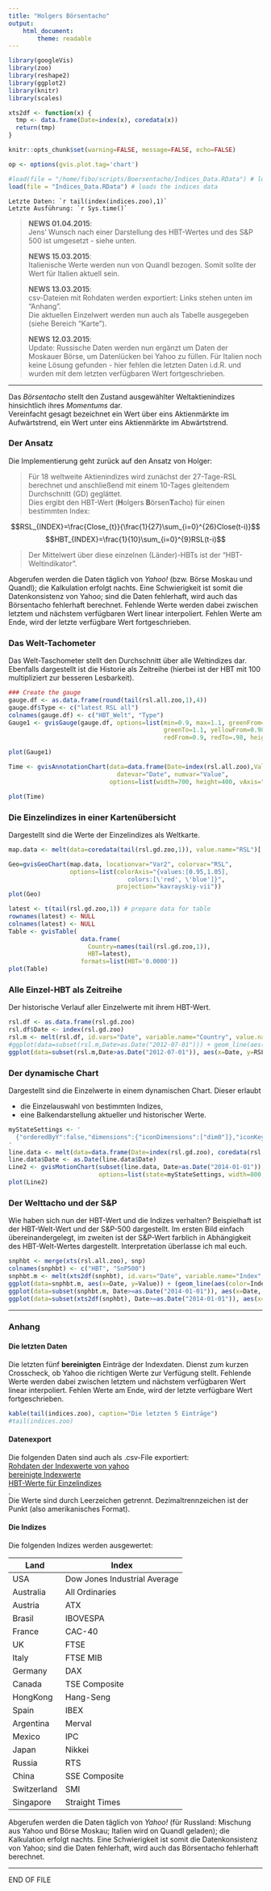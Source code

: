 ```yaml
---
title: "Holgers Börsentacho"
output: 
    html_document:
        theme: readable
---
```


```r
library(googleVis)
library(zoo)
library(reshape2)
library(ggplot2)
library(knitr)
library(scales)

xts2df <- function(x) {
  tmp <- data.frame(Date=index(x), coredata(x))
  return(tmp)
}

knitr::opts_chunk$set(warning=FALSE, message=FALSE, echo=FALSE)

op <- options(gvis.plot.tag='chart')

#load(file = "/home/fibo/scripts/Boersentacho/Indices_Data.RData") # loads the indices data
load(file = "Indices_Data.RData") # loads the indices data

```

```Letzte Daten: `r tail(index(indices.zoo),1)` ```    
```Letzte Ausführung: `r Sys.time()` ```   

> **NEWS 01.04.2015**:  
> Jens' Wunsch nach einer Darstellung des HBT-Wertes und des S&P 500 ist umgesetzt - siehe unten.  
>
> **NEWS 15.03.2015**:  
> Italienische Werte werden nun von Quandl bezogen. Somit sollte der Wert für Italien aktuell sein.
>
> **NEWS 13.03.2015**:  
> csv-Dateien mit Rohdaten werden exportiert: Links stehen unten im "Anhang".  
> Die aktuellen Einzelwert werden nun auch als Tabelle ausgegeben (siehe Bereich "Karte").  
>   
> **NEWS 12.03.2015**:  
> Update: Russische Daten werden nun ergänzt um Daten der Moskauer Börse, um Datenlücken bei Yahoo zu füllen.
> Für Italien noch keine Lösung gefunden - hier fehlen die letzten Daten i.d.R. und wurden mit dem letzten verfügbaren Wert fortgeschrieben.

-----

Das _Börsentacho_ stellt den Zustand ausgewählter Weltaktienindizes hinsichtlich ihres _Momentums_ dar.  
Vereinfacht gesagt bezeichnet ein Wert über eins Aktienmärkte im Aufwärtstrend, ein Wert unter eins Aktienmärkte im Abwärtstrend.  


### Der Ansatz

Die Implementierung geht zurück auf den Ansatz von Holger: 
  
> Für 18 weltweite Aktienindizes wird zunächst der 27-Tage-RSL berechnet und anschließend mit einem 10-Tages gleitendem Durchschnitt (GD) geglättet.  
> Dies ergibt den HBT-Wert (**H**olgers **B**örsen**T**acho) für einen bestimmten Index:

$$RSL_{INDEX}=\frac{Close_{t}}{\frac{1}{27}\sum_{i=0}^{26}Close(t-i)}$$
$$HBT_{INDEX}=\frac{1}{10}\sum_{i=0}^{9}RSL(t-i)$$

> Der Mittelwert über diese einzelnen (Länder)-HBTs ist der "HBT-Weltindikator".

Abgerufen werden die Daten täglich von _Yahoo!_ (bzw. Börse Moskau und Quandl); die Kalkulation erfolgt nachts. Eine Schwierigkeit ist somit die Datenkonsistenz von Yahoo; sind die Daten fehlerhaft, wird auch das Börsentacho fehlerhaft berechnet.
Fehlende Werte werden dabei zwischen letztem und nächstem verfügbaren Wert linear interpoliert. Fehlen Werte am Ende, wird der letzte verfügbare Wert fortgeschrieben.    


### Das Welt-Tachometer

Das Welt-Taschometer stellt den Durchschnitt über alle Weltindizes dar. Ebenfalls dargestellt ist die Historie als Zeitreihe (hierbei ist der HBT mit 100 multipliziert zur besseren Lesbarkeit).  
  
```r
### Create the gauge
gauge.df <- as.data.frame(round(tail(rsl.all.zoo,1),4))
gauge.df$Type <- c("latest RSL all")
colnames(gauge.df) <- c("HBT_Welt", "Type")
Gauge1 <- gvisGauge(gauge.df, options=list(min=0.9, max=1.1, greenFrom=1.02,
                                           greenTo=1.1, yellowFrom=0.98, yellowTo=1.02,
                                           redFrom=0.9, redTo=.98, height=250))

plot(Gauge1)

Time <- gvisAnnotationChart(data=data.frame(Date=index(rsl.all.zoo),Value=100*coredata(rsl.all.zoo)),
                              datevar="Date", numvar="Value", 
                            options=list(width=700, height=400, vAxis="{format:'#.###'}"))

plot(Time)
```



### Die Einzelindizes in einer Kartenübersicht  

Dargestellt sind die Werte der Einzelindizes als Weltkarte.  

```r
map.data <- melt(data=coredata(tail(rsl.gd.zoo,1)), value.name="RSL")[,-1]

Geo=gvisGeoChart(map.data, locationvar="Var2", colorvar="RSL",
                 options=list(colorAxis="{values:[0.95,1.05],
                                 colors:[\'red', \'blue']}",
                              projection="kavrayskiy-vii"))
plot(Geo)

latest <- t(tail(rsl.gd.zoo,1)) # prepare data for table
rownames(latest) <- NULL
colnames(latest) <- NULL
Table <- gvisTable(
                    data.frame(
                      Country=names(tail(rsl.gd.zoo,1)),          
                      HBT=latest),
                    formats=list(HBT='0.0000'))
plot(Table)
```

### Alle Einzel-HBT als Zeitreihe

Der historische Verlauf aller Einzelwerte mit ihrem HBT-Wert.  

```r
rsl.df <- as.data.frame(rsl.gd.zoo)
rsl.df$Date <- index(rsl.gd.zoo)
rsl.m <- melt(rsl.df, id.vars="Date", variable.name="Country", value.name="RSL")
#ggplot(data=subset(rsl.m,Date>as.Date("2012-07-01"))) + geom_line(aes(x=Date, y=RSL, color=Country, group=Country))
ggplot(data=subset(rsl.m,Date>as.Date("2012-07-01")), aes(x=Date, y=RSL)) + geom_line() + facet_wrap(~Country, nrow = 3) + geom_hline(yintercept=1, color="darkgrey") + theme_grey() + theme(panel.grid=element_blank()) + scale_x_date(labels=date_format("%m/%y"), breaks=date_breaks("year"))
```

### Der dynamische Chart

Dargestellt sind die Einzelwerte in einem dynamischen Chart. Dieser erlaubt  

- die Einzelauswahl von bestimmten Indizes,
- eine Balkendarstellung aktueller und historischer Werte.  


```r
myStateSettings <- '
  {"orderedByY":false,"dimensions":{"iconDimensions":["dim0"]},"iconKeySettings":[],"xAxisOption":"_TIME","uniColorForNonSelected":false,"yLambda":1,"showTrails":false,"xZoomedDataMin":1170720000000,"nonSelectedAlpha":0.3,"playDuration":15000,"sizeOption":"_UNISIZE","xZoomedIn":false,"xLambda":1,"colorOption":"_UNIQUE_COLOR","yZoomedIn":false,"xZoomedDataMax":1422403200000,"iconType":"LINE","orderedByX":false,"yAxisOption":"2","yZoomedDataMin":0,"duration":{"timeUnit":"D","multiplier":1},"yZoomedDataMax":1.3}
'
line.data <- melt(data=data.frame(Date=index(rsl.gd.zoo), coredata(rsl.gd.zoo)), id=c("Date"), value.name="RSL", variable.name="Country")
line.data$Date <- as.Date(line.data$Date)
Line2 <- gvisMotionChart(subset(line.data, Date>as.Date("2014-01-01")), idvar="Country", timevar="Date",
                         options=list(state=myStateSettings, width=800, height=500))
plot(Line2)
```


### Der Welttacho und der S&P  

Wie haben sich nun der HBT-Wert und die Indizes verhalten? Beispielhaft ist der HBT-Welt-Wert und der S&P-500 dargestellt. Im ersten Bild einfach übereinandergelegt, im zweiten ist der S&P-Wert farblich in Abhängigkeit des HBT-Welt-Wertes dargestellt. Interpretation überlasse ich mal euch.  


```r
snphbt <- merge(xts(rsl.all.zoo), snp)
colnames(snphbt) <- c("HBT", "SnP500")
snphbt.m <- melt(xts2df(snphbt), id.vars="Date", variable.name="Index", value.name="Value")
ggplot(data=snphbt.m, aes(x=Date, y=Value)) + (geom_line(aes(color=Index))) + facet_wrap(~Index, nrow=2, scales="free_y") + theme_minimal() + scale_color_brewer(palette="Set1")
ggplot(data=subset(snphbt.m, Date>=as.Date("2014-01-01")), aes(x=Date, y=Value)) + (geom_line(aes(color=Index))) + facet_wrap(~Index, nrow=2, scales="free_y") + theme_minimal() + scale_color_brewer(palette="Set1")
ggplot(data=subset(xts2df(snphbt), Date>=as.Date("2014-01-01")), aes(x=Date, y=SnP500)) + geom_line(aes(color=HBT), size=.8) + scale_color_gradient2("HBT",midpoint = 1, low=('red'), high=('green'), mid='grey') +theme_classic()
```

-------


### Anhang 

#### Die letzten Daten

Die letzten fünf **bereinigten** Einträge der Indexdaten. Dienst zum kurzen Crosscheck, ob Yahoo die richtigen Werte zur Verfügung stellt. Fehlende Werte werden dabei zwischen letztem und nächstem verfügbaren Wert linear interpoliert. Fehlen Werte am Ende, wird der letzte verfügbare Wert fortgeschrieben.  
 
```r
kable(tail(indices.zoo), caption="Die letzten 5 Einträge")
#tail(indices.zoo)
```

#### Datenexport

Die folgenden Daten sind auch als .csv-File exportiert:  
[Rohdaten der Indexwerte von yahoo](http://himbeere.noip.me/hbt/indices_raw.csv)  
[bereinigte Indexwerte](http://himbeere.noip.me/hbt/indices_cleaned.csv)  
[HBT-Werte für Einzelindizes](http://himbeere.noip.me/hbt/hbt.csv)  
.  
Die Werte sind durch Leerzeichen getrennt. Dezimaltrennzeichen ist der Punkt (also amerikanisches Format).



#### Die Indizes

Die folgenden Indizes werden ausgewertet:

Land   |   Index
-------|--------
USA          | Dow Jones Industrial Average
Australia    | All Ordinaries
Austria      | ATX
Brasil       | IBOVESPA
France       | CAC-40
UK           | FTSE
Italy        | FTSE MIB
Germany      | DAX
Canada       | TSE Composite
HongKong     | Hang-Seng
Spain        | IBEX
Argentina    | Merval
Mexico       | IPC
Japan        | Nikkei
Russia       | RTS  
China        | SSE Composite
Switzerland  | SMI
Singapore    | Straight Times


Abgerufen werden die Daten täglich von _Yahoo!_ (für Russland: Mischung aus Yahoo und Börse Moskau; Italien wird on Quandl geladen); die Kalkulation erfolgt nachts. Eine Schwierigkeit ist somit die Datenkonsistenz von Yahoo; sind die Daten fehlerhaft, wird auch das Börsentacho fehlerhaft berechnet.

-----

END OF FILE
